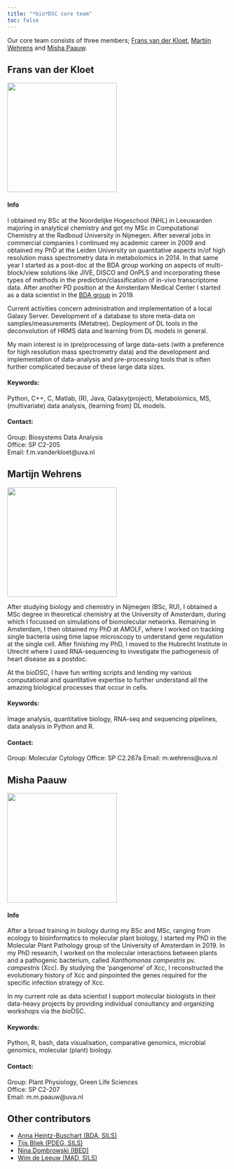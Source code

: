 ```yaml
---
title: "*bio*DSC core team"
toc: false
---
```


Our core team consists of three members; [Frans van der Kloet](#frans), [Martijn Wehrens](#martijn) and [Misha Paauw](#misha). 

<a name="frans"></a>

## Frans van der Kloet

<img src="images/frans.png" width="250" height="250" />

#### Info

I obtained my BSc at the Noordelijke Hogeschool (NHL) in Leeuwarden majoring in analytical chemistry and got my MSc in Computational Chemistry at the Radboud University in Nijmegen. After several jobs in commercial companies I continued my academic career in 2009 and obtained my PhD at the Leiden University on quantitative aspects in/of high resolution mass spectrometry data in metabolomics in 2014. In that same year I started as a post-doc at the BDA group working on aspects of multi-block/view solutions like JIVE, DISCO and OnPLS and incorporating these types of methods in the prediction/classification of in-vivo transcriptome data. After another PD position at the Amsterdam Medical Center I started as a data scientist in the [BDA group](https://bdagroup.nl){target="_blank"} in 2019. 

Current activities concern administration and implementation of a local Galaxy Server. Development of a database to store meta-data on samples/measurements (Metatree). Deployment of DL tools in the deconvolution of HRMS data and learning from DL models in general.

My main interest is in (pre)processing of large data-sets (with a preference for high resolution mass spectrometry data) and the development and implementation of data-analysis and pre-processing tools that is often further complicated because of these large data sizes.

#### Keywords:
Python, C++, C, Matlab, (R), Java, Galaxy(project), Metabolomics, MS, (multivariate) data analysis, (learning from) DL models.

#### Contact:
Group: Biosystems Data Analysis  
Office: SP C2-205  
Email: f.m.vanderkloet@uva.nl  

<a name="martijn"></a>

## Martijn Wehrens

<img src="images/Martijn-Wehrens-300x300.jpg" width="250" height="250" />

After studying biology and chemistry in Nijmegen (BSc, RU), I obtained a MSc degree in theoretical chemistry at the University of Amsterdam, during which I focussed on simulations of biomolecular networks. Remaining in Amsterdam, I then obtained my PhD at AMOLF, where I worked on tracking single bacteria using time lapse microscopy to understand gene regulation at the single cell. After finishing my PhD, I moved to the Hubrecht Institute in Utrecht where I used RNA-sequencing to investigate the pathogenesis of heart disease as a postdoc. 

At the bioDSC, I have fun writing scripts and lending my various computational and quantitative expertise to further understand all the amazing biological processes that occur in cells.

#### Keywords:

Image analysis, quantitative biology, RNA-seq and sequencing pipelines, data analysis in Python and R.

#### Contact:
Group: Molecular Cytology
Office: SP C2.267a
Email: m.wehrens@uva.nl  

<a name="misha"></a>

## Misha Paauw

<img src="images/Misha-Paauw-300x300.jpg" width="250" height="250" />

#### Info
After a broad training in biology during my BSc and MSc, ranging from ecology to bioinformatics to molecular plant biology, I started my PhD in the Molecular Plant Pathology group of the University of Amsterdam in 2019. In my PhD research, I worked on the molecular interactions between plants and a pathogenic bacterium, called *Xanthomonas campestris* pv. *campestris* (Xcc). By studying the 'pangenome' of Xcc, I reconstructed the evolutionary history of Xcc and pinpointed the genes required for the specific infection strategy of Xcc.

In my current role as data scientist I support molecular biologists in their data-heavy projects by providing individual consultancy and organizing workshops via the *bio*DSC.

#### Keywords:
Python, R, bash, data visualisation, comparative genomics, microbial genomics, molecular (plant) biology.

#### Contact:
Group: Plant Physiology, Green Life Sciences  
Office: SP C2-207  
Email: m.m.paauw@uva.nl  

## Other contributors

- [Anna Heintz-Buschart (BDA, SILS)](https://bdagroup.nl/?employee=anna-heintz-buschart){target="_blank"}
- [Tijs Bliek (PDEG, SILS)](https://www.uva.nl/profiel/b/l/m.bliek/m.bliek.html){target="_blank"}
- [Nina Dombrowski (IBED)](https://www.uva.nl/en/profile/d/o/n.dombrowski/n.dombrowski.html){target="_blank"}
- [Wim de Leeuw (MAD, SILS)](https://www.uva.nl/profiel/l/e/w.c.deleeuw/w.c.deleeuw.html){target="_blank"}